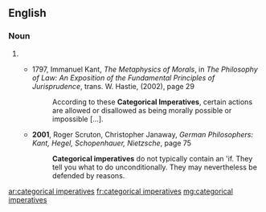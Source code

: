 ==English==

===Noun===
{{head|en|noun plural form}}
# {{plural of|categorical imperative|lang=en}}
#* {{rfdate|date and author of translation}} 1797, Immanuel Kant, ''The Metaphysics of Morals'', in ''The Philosophy of Law: An Exposition of the Fundamental Principles of Jurisprudence'', trans. W. Hastie, (2002), page 29
#*: According to these '''Categorical Imperatives''', certain actions are allowed or disallowed as being morally possible or impossible […].
#* '''2001''', Roger Scruton, Christopher Janaway, ''German Philosophers: Kant, Hegel, Schopenhauer, Nietzsche'', page 75
#*: '''Categorical imperatives''' do not typically contain an 'if. They tell you what to do unconditionally. They may nevertheless be defended by reasons.

[[ar:categorical imperatives]]
[[fr:categorical imperatives]]
[[mg:categorical imperatives]]